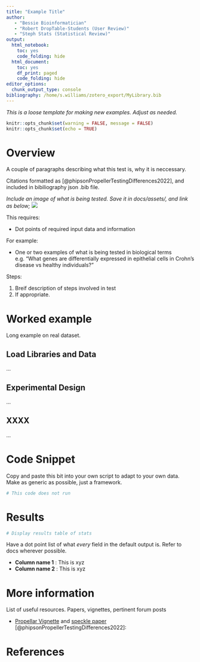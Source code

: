 ```yaml
---
title: "Example Title"
author: 
   - "Bessie Bioinformatician"
   - "Robert DropTable-Students (User Review)"
   - "Steph Stats (Statistical Review)"
output:
  html_notebook: 
    toc: yes
    code_folding: hide
  html_document:
    toc: yes
    df_print: paged
    code_folding: hide
editor_options:
  chunk_output_type: console
bibliography: /home/s.williams/zotero_export/MyLibrary.bib
---
```


_This is a loose template for making new examples. Adjust as needed._


```r
knitr::opts_chunk$set(warning = FALSE, message = FALSE) 
knitr::opts_chunk$set(echo = TRUE)
```


<!-- keywords
# Not yet used, but add keywords as appriopriate. 

insituspatial
seurat
composition
test

-->


# Overview

A couple of paragraphs describing what this test is, why it is neccessary. 

Citations formatted as [@phipsonPropellerTestingDifferences2022], and included in bibiliography json .bib file.


_Include an image of what is being tested. Save it in docs/assets/, and link as below;_
![](assets/cluster_prop_diff.png)




This requires:

* Dot points of required input data and information


For example:

* One or two examples of what is being tested in biological terms e.g. "What genes are differentially expressed in epithelial cells in Crohn's disease vs healthy individuals?"




Steps:

1. Breif description of steps involved in test
2. If appropriate.





# Worked example 

Long example on real dataset. 

## Load Libraries and Data

...

## Experimental Design 

...


## XXXX

...

# Code Snippet

Copy and paste this bit into your own script to adapt to your own data. 
Make as generic as possible, just a framework.

```r

# This code does not run

```



# Results

```r
# Display results table of stats
```


Have a dot point list of what _every_ field in the default output is. Refer to docs wherever possible.

* **Column name 1** : This is xyz
* **Column name 2** : This is xyz



# More information 

List of useful resources. Papers, vignettes, pertinent forum posts 

* [Propellar Vignette](https://www.bioconductor.org/packages/release/bioc/vignettes/speckle/inst/doc/speckle.html) and [speckle paper](https://academic.oup.com/bioinformatics/article/38/20/4720/6675456) [@phipsonPropellerTestingDifferences2022]:


# References

<!-- nothing here, autopopulated from bibliography: in json -->

